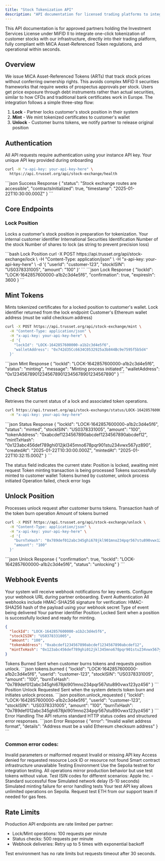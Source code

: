 ```yaml
---
title: "Stock Tokenization API"
description: "API documentation for licensed trading platforms to integrate one-click stock tokenization."
---
```


This API documentation is for approved partners holding the Investment Services License under MiFID II to integrate one-click tokenization of customer stocks with our infrastructure, directly into their trading platform, fully compliant with MiCA Asset-Referenced Token regulations, and operational within seconds.

## Overview
We issue MiCA Asset-Referenced Tokens (ARTs) that track stock prices without conferring ownership rights. This avoids complex MiFID II securities frameworks that require weeks of prospectus approvals per stock. Users get price exposure through debt instruments rather than actual securities, similar to how CFDs and traditional bank certificates work in Europe.
The integration follows a simple three-step flow:

1. **Lock** - Partner locks customer's stock position in their system
2. **Mint** - We mint tokenized certificates to customer's wallet
3. **Unlock** - Customer burns tokens, we notify partner to release original position

## Authentication
All API requests require authentication using your instance API key.
<ParamField header="x-api-key" type="string" required>
  Your unique API key provided during onboarding
</ParamField>
<CodeGroup>
```bash Authentication Header
curl -H "x-api-key: your-api-key-here" \
  https://api.trusset.org/api/stock-exchange/health
```
</CodeGroup>
<CodeGroup>
```json Success Response
{
  "status": "Stock exchange routes are accessible",
  "contractsInitialized": true,
  "timestamp": "2025-01-22T10:30:00.000Z"
}
```
</CodeGroup>


## Core Endpoints
### Lock Position

Locks a customer's stock position in preparation for tokenization.
<ParamField body="userId" type="string" required>
  Your internal customer identifier
</ParamField>
<ParamField body="stockISIN" type="string" required>
  International Securities Identification Number of the stock
</ParamField>
<ParamField body="amount" type="string" required>
  Number of shares to lock (as string to prevent precision loss)
</ParamField>

<CodeGroup>
```bash Lock Position
curl -X POST https://api.trusset.org/api/stock-exchange/lock \
  -H "Content-Type: application/json" \
  -H "x-api-key: your-api-key-here" \
  -d '{
    "userId": "customer-123",
    "stockISIN": "US0378331005",
    "amount": "100"
  }'
```
</CodeGroup>

<CodeGroup>
```json Lock Response
{
  "lockId": "LOCK-1642857600000-a1b2c3d4e5f6",
  "confirmation": true,
  "expiresIn": 3600
}
```
</CodeGroup>

## Mint Tokens
Mints tokenized certificates for a locked position to customer's wallet.
<ParamField body="lockId" type="string" required>
  Lock identifier returned from the lock endpoint
</ParamField>
<ParamField body="walletAddress" type="string" required>
  Customer's Ethereum wallet address (must be valid checksum address)
</ParamField>
<CodeGroup>
```bash Mint Tokens
curl -X POST https://api.trusset.org/api/stock-exchange/mint \
  -H "Content-Type: application/json" \
  -H "x-api-key: your-api-key-here" \
  -d '{
    "lockId": "LOCK-1642857600000-a1b2c3d4e5f6",
    "walletAddress": "0x742d35Cc6634C0532925a3b844Bc9e7595f5b5d4"
  }'
```
</CodeGroup>
<CodeGroup>
```json Mint Response
{
  "lockId": "LOCK-1642857600000-a1b2c3d4e5f6",
  "status": "minting",
  "message": "Minting process initiated",
  "walletAddress": "0x1234567890123456789012345678901234567890"
}
```
</CodeGroup>

## Check Status
Retrieves the current status of a lock and associated token operations.
<CodeGroup>
```bash Check Status
curl https://api.trusset.org/api/stock-exchange/status/LOCK-1642857600000-a1b2c3d4e5f6 \
  -H "x-api-key: your-api-key-here"
```
</CodeGroup>
<CodeGroup>
```json Status Response
{
  "lockId": "LOCK-1642857600000-a1b2c3d4e5f6",
  "status": "minted",
  "stockISIN": "US0378331005",
  "amount": "100",
  "tokenAddress": "0xabcdef1234567890abcdef1234567890abcdef12",
  "mintTxHash": "0x123abc456def789ghi012jkl345mno678pqr901stu234vwx567yz890",
  "createdAt": "2025-01-22T10:30:00.000Z",
  "mintedAt": "2025-01-22T10:32:15.000Z"
}
```
</CodeGroup>

The status field indicates the current state:
<ResponseField name="status" type="string">
  <Expandable title="possible values">
    <ResponseField name="locked" type="string">
      Position is locked, awaiting mint request
    </ResponseField>
    <ResponseField name="minting" type="string">
      Token minting transaction is being processed
    </ResponseField>
    <ResponseField name="minted" type="string">
      Tokens successfully minted to customer wallet
    </ResponseField>
    <ResponseField name="burned" type="string">
      Tokens burned by customer, unlock process initiated
    </ResponseField>
    <ResponseField name="failed" type="string">
      Operation failed, check error logs
    </ResponseField>
  </Expandable>
</ResponseField>

## Unlock Position
Processes unlock request after customer burns tokens.
<ParamField body="burnTxHash" type="string" required>
  Transaction hash of the token burn operation
</ParamField>
<ParamField body="amount" type="string" required>
  Amount of tokens burned
</ParamField>
<CodeGroup>
```bash Unlock Position
curl -X POST https://api.trusset.org/api/stock-exchange/unlock \
  -H "Content-Type: application/json" \
  -H "x-api-key: your-api-key-here" \
  -d '{
    "burnTxHash": "0x789def012abc345ghi678jkl901mno234pqr567stu890vwx123yz456",
    "amount": "100"
  }'
```
</CodeGroup>
<CodeGroup>
```json Unlock Response
{
  "confirmation": true,
  "lockId": "LOCK-1642857600000-a1b2c3d4e5f6",
  "status": "unlocking"
}
```
</CodeGroup>

## Webhook Events
Your system will receive webhook notifications for key events. Configure your webhook URL during partner onboarding.
Event Authentication
All webhooks include HMAC-SHA256 signature for verification:
<ParamField header="X-Webhook-Signature" type="string">
  HMAC-SHA256 hash of the payload using your webhook secret
</ParamField>
<ParamField header="X-Event-Type" type="string">
  Type of event being delivered
</ParamField>
<ParamField header="X-Partner-Id" type="string">
  Your partner identifier
</ParamField>
Position Locked
Sent when a position is successfully locked and ready for minting.
<CodeGroup>
```json position.locked
{
  "lockId": "LOCK-1642857600000-a1b2c3d4e5f6",
  "stockISIN": "US0378331005",
  "amount": "100",
  "tokenAddress": "0xabcdef1234567890abcdef1234567890abcdef12",
  "mintTxHash": "0x123abc456def789ghi012jkl345mno678pqr901stu234vwx567yz890"
}
```
</CodeGroup>
Tokens Burned
Sent when customer burns tokens and requests position unlock.
<CodeGroup>
```json tokens.burned
{
  "lockId": "LOCK-1642857600000-a1b2c3d4e5f6",
  "userId": "customer-123",
  "stockISIN": "US0378331005", 
  "amount": "100",
  "burnTxHash": "0x789def012abc345ghi678jkl901mno234pqr567stu890vwx123yz456"
}
```
</CodeGroup>
Position Unlock Requested
Sent when the system detects token burn and initiates unlock process.
<CodeGroup>
```json position.unlock_requested
{
  "lockId": "LOCK-1642857600000-a1b2c3d4e5f6",
  "userId": "customer-123",
  "stockISIN": "US0378331005",
  "amount": "100",
  "burnTxHash": "0x789def012abc345ghi678jkl901mno234pqr567stu890vwx123yz456"
}
```
</CodeGroup>
Error Handling
The API returns standard HTTP status codes and structured error responses.
<CodeGroup>
```json Error Response
{
  "error": "Invalid wallet address format",
  "details": "Address must be a valid Ethereum checksum address"
}
```
</CodeGroup>

### Common error codes:
<ResponseField name="400" type="Bad Request">
  Invalid parameters or malformed request
</ResponseField>
<ResponseField name="401" type="Unauthorized">  
  Invalid or missing API key
</ResponseField>
<ResponseField name="403" type="Forbidden">
  Access denied for requested resource
</ResponseField>
<ResponseField name="404" type="Not Found">
  Lock ID or resource not found
</ResponseField>
<ResponseField name="503" type="Service Unavailable">
  Smart contract infrastructure unavailable
</ResponseField>
Testing Environment
Use the Sepolia testnet for integration testing. All operations mirror production behavior but use test tokens without value.
Test ISIN codes for different scenarios:
<ResponseField name="US0378331005" type="string">
  Apple Inc. - Standard successful flow
</ResponseField>
<ResponseField name="TEST0000001" type="string">
  Simulated network delay (5-10 seconds)
</ResponseField>
<ResponseField name="FAIL0000001" type="string">
  Simulated minting failure for error handling tests
</ResponseField>
Your test API key allows unlimited operations on Sepolia. Request test ETH from our support team if needed for gas fees.

## Rate Limits
Production API endpoints are rate limited per partner:

- Lock/Mint operations: 100 requests per minute
- Status checks: 500 requests per minute
- Webhook deliveries: Retry up to 5 times with exponential backoff

Test environment has no rate limits but requests timeout after 30 seconds.